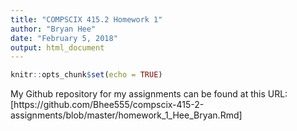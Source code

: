 ```yaml
---
title: "COMPSCIX 415.2 Homework 1"
author: "Bryan Hee"
date: "February 5, 2018"
output: html_document
---
```


```r
knitr::opts_chunk$set(echo = TRUE)
```
My Github repository for my assignments can be found at this URL: [https://github.com/Bhee555/compscix-415-2-assignments/blob/master/homework_1_Hee_Bryan.Rmd]